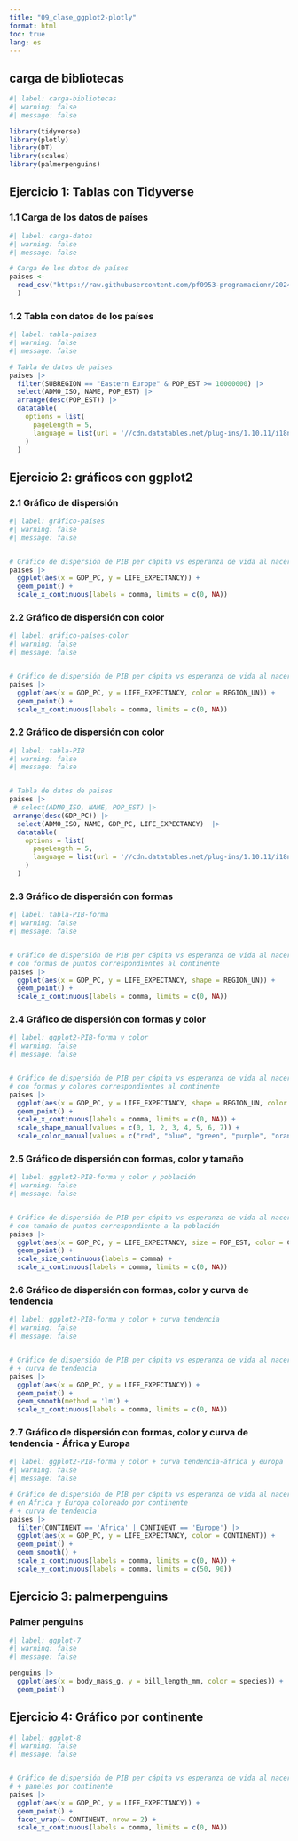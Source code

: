 ---
title: "09_clase_ggplot2-plotly"
format: html
toc: true
lang: es
---

## carga de bibliotecas

```{r}
#| label: carga-bibliotecas
#| warning: false
#| message: false

library(tidyverse)
library(plotly)
library(DT)
library(scales)
library(palmerpenguins)
```


## Ejercicio 1: Tablas con Tidyverse

### 1.1 Carga de los datos de países

```{r}
#| label: carga-datos
#| warning: false
#| message: false

# Carga de los datos de países
paises <-
  read_csv("https://raw.githubusercontent.com/pf0953-programacionr/2024-ii/refs/heads/main/datos/natural-earth/paises-join-esperanzavida.csv"
  )
```
### 1.2 Tabla con datos de los países

```{r}
#| label: tabla-paises
#| warning: false
#| message: false

# Tabla de datos de paises
paises |>
  filter(SUBREGION == "Eastern Europe" & POP_EST >= 10000000) |>
  select(ADM0_ISO, NAME, POP_EST) |>
  arrange(desc(POP_EST)) |>
  datatable(
    options = list(
      pageLength = 5,
      language = list(url = '//cdn.datatables.net/plug-ins/1.10.11/i18n/Spanish.json')
    )
  )
```


## Ejercicio 2: gráficos con ggplot2

### 2.1 Gráfico de dispersión 

```{r}
#| label: gráfico-países
#| warning: false
#| message: false


# Gráfico de dispersión de PIB per cápita vs esperanza de vida al nacer
paises |>
  ggplot(aes(x = GDP_PC, y = LIFE_EXPECTANCY)) +
  geom_point() +
  scale_x_continuous(labels = comma, limits = c(0, NA))

```


### 2.2 Gráfico de dispersión con color

```{r}
#| label: gráfico-países-color
#| warning: false
#| message: false


# Gráfico de dispersión de PIB per cápita vs esperanza de vida al nacer
paises |>
  ggplot(aes(x = GDP_PC, y = LIFE_EXPECTANCY, color = REGION_UN)) +
  geom_point() +
  scale_x_continuous(labels = comma, limits = c(0, NA))

```

### 2.2 Gráfico de dispersión con color

```{r}
#| label: tabla-PIB
#| warning: false
#| message: false


# Tabla de datos de paises
paises |>
 # select(ADM0_ISO, NAME, POP_EST) |>
 arrange(desc(GDP_PC)) |>
  select(ADM0_ISO, NAME, GDP_PC, LIFE_EXPECTANCY)  |>
  datatable(
    options = list(
      pageLength = 5,
      language = list(url = '//cdn.datatables.net/plug-ins/1.10.11/i18n/Spanish.json')
    )
  )
```


### 2.3 Gráfico de dispersión con formas

```{r}
#| label: tabla-PIB-forma
#| warning: false
#| message: false


# Gráfico de dispersión de PIB per cápita vs esperanza de vida al nacer
# con formas de puntos correspondientes al continente
paises |>
  ggplot(aes(x = GDP_PC, y = LIFE_EXPECTANCY, shape = REGION_UN)) +
  geom_point() +
  scale_x_continuous(labels = comma, limits = c(0, NA))
```

### 2.4 Gráfico de dispersión con formas y color

```{r}
#| label: ggplot2-PIB-forma y color
#| warning: false
#| message: false


# Gráfico de dispersión de PIB per cápita vs esperanza de vida al nacer
# con formas y colores correspondientes al continente
paises |>
  ggplot(aes(x = GDP_PC, y = LIFE_EXPECTANCY, shape = REGION_UN, color = REGION_UN)) +
  geom_point() +
  scale_x_continuous(labels = comma, limits = c(0, NA)) +
  scale_shape_manual(values = c(0, 1, 2, 3, 4, 5, 6, 7)) +
  scale_color_manual(values = c("red", "blue", "green", "purple", "orange", "brown", "pink", "yellow"))
```


### 2.5 Gráfico de dispersión con formas, color y tamaño

```{r}
#| label: ggplot2-PIB-forma y color y población
#| warning: false
#| message: false


# Gráfico de dispersión de PIB per cápita vs esperanza de vida al nacer
# con tamaño de puntos correspondiente a la población
paises |>
  ggplot(aes(x = GDP_PC, y = LIFE_EXPECTANCY, size = POP_EST, color = CONTINENT)) +
  geom_point() +
  scale_size_continuous(labels = comma) +
  scale_x_continuous(labels = comma, limits = c(0, NA))
```


### 2.6 Gráfico de dispersión con formas, color y curva de tendencia

```{r}
#| label: ggplot2-PIB-forma y color + curva tendencia
#| warning: false
#| message: false


# Gráfico de dispersión de PIB per cápita vs esperanza de vida al nacer
# + curva de tendencia
paises |>
  ggplot(aes(x = GDP_PC, y = LIFE_EXPECTANCY)) +
  geom_point() +
  geom_smooth(method = 'lm') +
  scale_x_continuous(labels = comma, limits = c(0, NA))
```


### 2.7 Gráfico de dispersión con formas, color y curva de tendencia - África y Europa

```{r}
#| label: ggplot2-PIB-forma y color + curva tendencia-áfrica y europa
#| warning: false
#| message: false

# Gráfico de dispersión de PIB per cápita vs esperanza de vida al nacer
# en África y Europa coloreado por continente
# + curva de tendencia
paises |>
  filter(CONTINENT == 'Africa' | CONTINENT == 'Europe') |>
  ggplot(aes(x = GDP_PC, y = LIFE_EXPECTANCY, color = CONTINENT)) +
  geom_point() +
  geom_smooth() +
  scale_x_continuous(labels = comma, limits = c(0, NA)) +
  scale_y_continuous(labels = comma, limits = c(50, 90))
```


## Ejercicio 3: palmerpenguins

### Palmer penguins

```{r}
#| label: ggplot-7
#| warning: false
#| message: false

penguins |>
  ggplot(aes(x = body_mass_g, y = bill_length_mm, color = species)) +
  geom_point()
```


## Ejercicio 4: Gráfico por continente

```{r}
#| label: ggplot-8
#| warning: false
#| message: false


# Gráfico de dispersión de PIB per cápita vs esperanza de vida al nacer
# + paneles por continente
paises |>
  ggplot(aes(x = GDP_PC, y = LIFE_EXPECTANCY)) +
  geom_point() +
  facet_wrap(~ CONTINENT, nrow = 2) +
  scale_x_continuous(labels = comma, limits = c(0, NA))
```


